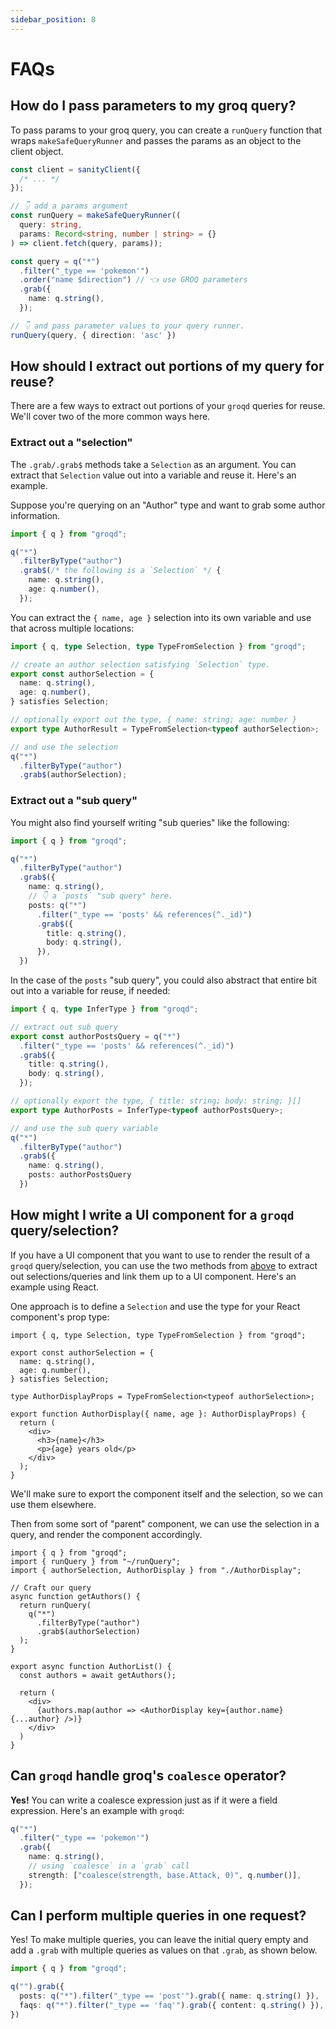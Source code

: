 ```yaml
---
sidebar_position: 8
---
```



# FAQs

## How do I pass parameters to my groq query?

To pass params to your groq query, you can create a `runQuery` function that wraps `makeSafeQueryRunner` and passes the params as an object to the client object.

```ts
const client = sanityClient({
  /* ... */
});

// 👇 add a params argument
const runQuery = makeSafeQueryRunner((
  query: string,
  params: Record<string, number | string> = {}
) => client.fetch(query, params));

const query = q("*")
  .filter("_type == 'pokemon'")
  .order("name $direction") // 👈 use GROQ parameters
  .grab({
    name: q.string(),
  });

// 👇 and pass parameter values to your query runner.
runQuery(query, { direction: 'asc' })

```

## How should I extract out portions of my query for reuse?

There are a few ways to extract out portions of your `groqd` queries for reuse. We'll cover two of the more common ways here.

### Extract out a "selection"

The `.grab/.grab$` methods take a `Selection` as an argument. You can extract that `Selection` value out into a variable and reuse it. Here's an example.

Suppose you're querying on an "Author" type and want to grab some author information.

```ts
import { q } from "groqd";

q("*")
  .filterByType("author")
  .grab$(/* the following is a `Selection` */ {
    name: q.string(),
    age: q.number(),
  });
```

You can extract the `{ name, age }` selection into its own variable and use that across multiple locations:

```ts
import { q, type Selection, type TypeFromSelection } from "groqd";

// create an author selection satisfying `Selection` type.
export const authorSelection = {
  name: q.string(),
  age: q.number(),
} satisfies Selection;

// optionally export out the type, { name: string; age: number }
export type AuthorResult = TypeFromSelection<typeof authorSelection>;

// and use the selection
q("*")
  .filterByType("author")
  .grab$(authorSelection);
```

### Extract out a "sub query"

You might also find yourself writing "sub queries" like the following:

```ts
import { q } from "groqd";

q("*")
  .filterByType("author")
  .grab$({
    name: q.string(),
    // 👇 a `posts` "sub query" here.
    posts: q("*")
      .filter("_type == 'posts' && references(^._id)")
      .grab$({
        title: q.string(),
        body: q.string(),
      }),
  })
```

In the case of the `posts` "sub query", you could also abstract that entire bit out into a variable for reuse, if needed:

```ts
import { q, type InferType } from "groqd";

// extract out sub query
export const authorPostsQuery = q("*")
  .filter("_type == 'posts' && references(^._id)")
  .grab$({
    title: q.string(),
    body: q.string(),
  });

// optionally export the type, { title: string; body: string; }[]
export type AuthorPosts = InferType<typeof authorPostsQuery>;

// and use the sub query variable
q("*")
  .filterByType("author")
  .grab$({
    name: q.string(),
    posts: authorPostsQuery
  })
```

## How might I write a UI component for a `groqd` query/selection?

If you have a UI component that you want to use to render the result of a `groqd` query/selection, you can use the two methods from [above](./#how-should-i-extract-out-portions-of-my-query-for-reuse) to extract out selections/queries and link them up to a UI component. Here's an example using React.

One approach is to define a `Selection` and use the type for your React component's prop type:

```tsx title="AuthorDisplay.tsx"
import { q, type Selection, type TypeFromSelection } from "groqd";

export const authorSelection = {
  name: q.string(),
  age: q.number(),
} satisfies Selection;

type AuthorDisplayProps = TypeFromSelection<typeof authorSelection>;

export function AuthorDisplay({ name, age }: AuthorDisplayProps) {
  return (
    <div>
      <h3>{name}</h3>
      <p>{age} years old</p>
    </div>
  );
}
```

We'll make sure to export the component itself and the selection, so we can use them elsewhere.

Then from some sort of "parent" component, we can use the selection in a query, and render the component accordingly.

```tsx title="AuthorList.tsx"
import { q } from "groqd";
import { runQuery } from "~/runQuery";
import { authorSelection, AuthorDisplay } from "./AuthorDisplay";

// Craft our query
async function getAuthors() {
  return runQuery(
    q("*")
      .filterByType("author")
      .grab$(authorSelection)
  );
}

export async function AuthorList() {
  const authors = await getAuthors();

  return (
    <div>
      {authors.map(author => <AuthorDisplay key={author.name} {...author} />)}
    </div>
  )
}
```

## Can `groqd` handle groq's `coalesce` operator?

**Yes!** You can write a coalesce expression just as if it were a field expression. Here's an example with `groqd`:

```ts
q("*")
  .filter("_type == 'pokemon'")
  .grab({
    name: q.string(),
    // using `coalesce` in a `grab` call
    strength: ["coalesce(strength, base.Attack, 0)", q.number()],
  });
```

## Can I perform multiple queries in one request?

Yes! To make multiple queries, you can leave the initial query empty and add a `.grab` with multiple queries as values on that `.grab`, as shown below.

```ts
import { q } from "groqd";

q("").grab({
  posts: q("*").filter("_type == 'post'").grab({ name: q.string() }),
  faqs: q("*").filter("_type == 'faq'").grab({ content: q.string() }),
})
```
